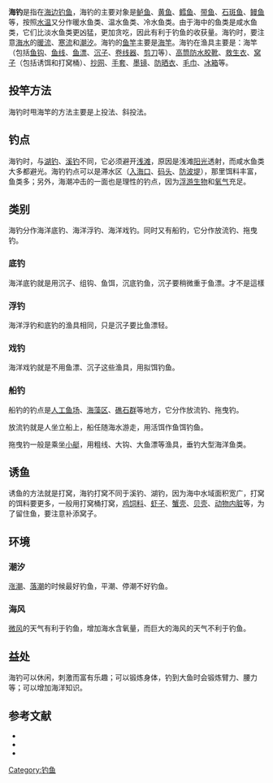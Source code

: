 '''海钓'''是指在[[海|海边]][[钓鱼|钓鱼]]，海钓的主要对象是[[鲈鱼|鲈鱼]]、[[黄鱼|黄鱼]]、[[鳕鱼|鳕鱼]]、[[带鱼|带鱼]]、[[石斑鱼|石斑鱼]]、[[鳗鱼|鳗鱼]]等，按照[[水温|水温]]又分作暖水鱼类、温水鱼类、冷水鱼类。由于海中的鱼类是咸水鱼类，它们比淡水鱼类更凶猛，更加贪吃，因此有利于钓鱼的收获量。海钓时，要注意[[海水|海水]]的[[暖流|暖流]]、[[寒流|寒流]]和[[潮汐|潮汐]]。海钓的[[鱼竿|鱼竿]]主要是[[海竿|海竿]]。海钓在渔具主要是：海竿（包括[[鱼钩|鱼钩]]、[[鱼线|鱼线]]、[[鱼漂|鱼漂]]、[[沉子|沉子]]、[[卷线器|卷线器]]、[[剪刀|剪刀]]等）、[[高筒防水胶靴|高筒防水胶靴]]、[[救生衣|救生衣]]、[[鱼饵|窝子]]（包括诱饵和打窝桶）、[[抄网|抄网]]、[[手套|手套]]、[[墨镜|墨镜]]、[[防晒衣|防晒衣]]、[[毛巾|毛巾]]、[[冰箱|冰箱]]等。

==投竿方法==
海钓时甩海竿的方法主要是上投法、斜投法。

==钓点==
海钓时，与[[湖钓|湖钓]]、[[溪钓|溪钓]]不同，它必须避开[[浅滩|浅滩]]，原因是浅滩[[阳光|阳光]]透射，而咸水鱼类大多都避光。海钓钓点可以是滞水区（[[入海口|入海口]]、[[码头|码头]]、[[防波堤|防波堤]]），那里饵料丰富，鱼类多；另外，海潮冲击的一面也是理性的钓点，因为[[浮游生物|浮游生物]]和[[氧气|氧气]]充足。

==类别==
海钓分作海洋底钓、海洋浮钓、海洋戏钓。同时又有船钓，它分作放流钓、拖曳钓。

===底钓===
海洋底钓就是用沉子、组钩、鱼饵，沉底钓鱼，沉子要稍微重于鱼漂。才不是這樣

===浮钓===
海洋浮钓和底钓的渔具相同，只是沉子要比鱼漂轻。

===戏钓===
海洋戏钓就是不用鱼漂、沉子这些渔具，用拟饵钓鱼。

===船钓===
{{main|船钓}}
船钓的钓点是[[人工鱼场|人工鱼场]]、[[海藻|海藻区]]、[[礁石|礁石群]]等地方，它分作放流钓、拖曳钓。

放流钓就是人坐立船上，船任随海水游走，用活饵作鱼饵钓鱼。

拖曳钓一般是乘坐[[艇|小艇]]，用粗线、大钩、大鱼漂等渔具，垂钓大型海洋鱼类。

==诱鱼==
诱鱼的方法就是打窝，海钓打窝不同于溪钓、湖钓，因为海中水域面积宽广，打窝的饵料要更多，一般用打窝桶打窝，[[饲料|鸡饲料]]、[[虾子|虾子]]、[[螃蟹|蟹壳]]、[[贝壳|贝壳]]、[[内脏|动物内脏]]等，为了留住鱼，要注意补添窝子。

==环境==
===潮汐===
[[涨潮|涨潮]]、[[落潮|落潮]]的时候最好钓鱼，平潮、停潮不好钓鱼。

===海风===
[[微风|微风]]的天气有利于钓鱼，增加海水含氧量，而巨大的海风的天气不利于钓鱼。

==益处==
海钓可以休闲，刺激而富有乐趣；可以锻炼身体，钓到大鱼时会锻炼臂力、腰力等；可以增加海洋知识。

==参考文献==
{{reflist}}
*{{cite book |author= |title=《海钓技法》|date=2005-06-01 |publisher= 上海科学技术出版公司 |location=上海市 |pages= |isbn=9787532380718 }}
*{{cite book |author= |title=《海釣攻略全解析》|date=2012-10-31|publisher=釣魚情報編輯部 |location=台湾 |pages= |isbn=9789571050355  }}
*{{cite book |author= |title=《海钓手册》|date=2009-02-01 |publisher=福建科学技术出版社 |location=福州市 |pages= |isbn=9787533532239 }}

{{捕鱼}}
{{渔业}}

{{DEFAULTSORT:H海}}
[[Category:钓鱼|Category:钓鱼]]